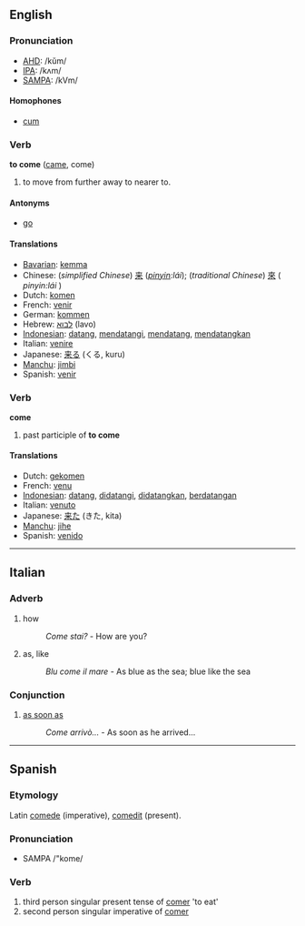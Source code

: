 ==English==
=== Pronunciation ===
*[[w:AHD|AHD]]: /kŭm/
*[[w:IPA|IPA]]: /kʌm/
*[[w:SAMPA|SAMPA]]: /kVm/

====Homophones====
*[[cum]]

=== Verb ===
'''to come''' ([[came]], come)

# to move from further away to nearer to.

==== Antonyms ====
*[[go]]

==== Translations ====
*[[Bavarian]]: [[kemma]]
*Chinese: (''simplified Chinese'') [[来]] (''[[pinyin]]:lái''); (''traditional Chinese'') [[來]] ( ''pinyin:lái'' ) 
*Dutch: [[komen]]
*French: [[venir]]
*German: [[kommen]]
*Hebrew: [[לבוא]] (lavo)
*[[Indonesian]]: [[datang]], [[datang|mendatangi]], [[datang|mendatang]], [[datang|mendatangkan]]
*Italian: [[venire]]
*Japanese: [[来る]] (くる, kuru)
*[[Manchu]]: [[jimbi]]
*Spanish: [[venir]]

=== Verb ===
'''come'''

# past participle of '''to come'''

==== Translations ====
*Dutch: [[gekomen]]
*French: [[venu]]
*[[Indonesian]]: [[datang]], [[datang|didatangi]], [[datang|didatangkan]], [[datang|berdatangan]]
*Italian: [[venuto]]
*Japanese: [[来た]] (きた, kita)
*[[Manchu]]: [[jihe]]
*Spanish: [[venido]]

----

==Italian==
===Adverb===
# how          
#:''Come stai?'' - How are you?
# as, like
#:''Blu come il mare'' - As blue as the sea; blue like the sea

===Conjunction===
# [[as soon as]]
#:''Come arrivò...'' - As soon as he arrived...

----

==Spanish==
===Etymology===
Latin [[comede]] (imperative), [[comedit]] (present).

===Pronunciation===
*SAMPA /"kome/

===Verb===
# third person singular present tense of [[comer]] 'to eat'
# second person singular imperative of [[comer]]